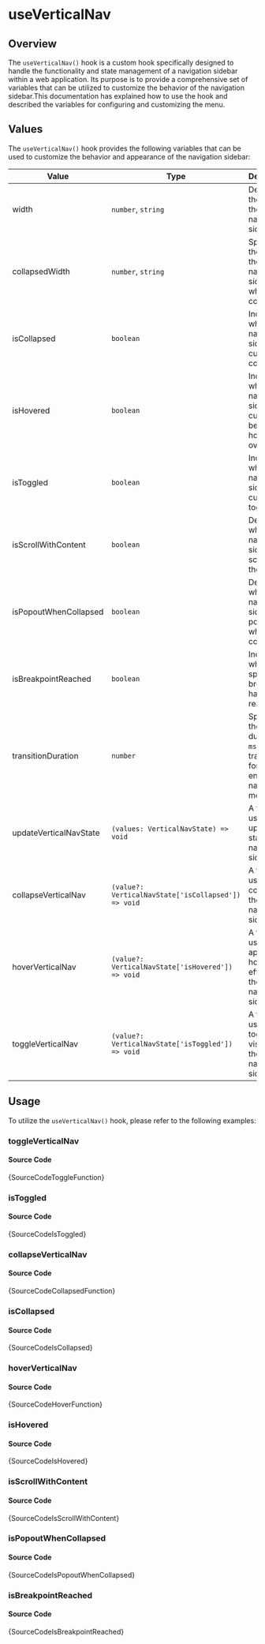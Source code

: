 # useVerticalNav

## Overview

The `useVerticalNav()` hook is a custom hook specifically designed to handle the functionality and state management of a navigation sidebar within a web application. Its purpose is to provide a comprehensive set of variables that can be utilized to customize the behavior of the navigation sidebar.This documentation has explained how to use the hook and described the variables for configuring and customizing the menu.

## Values

The `useVerticalNav()` hook provides the following variables that can be used to customize the behavior and appearance of the navigation sidebar:

| Value                  | Type                                                | Description                                                                        |
| ---------------------- | --------------------------------------------------- | ---------------------------------------------------------------------------------- |
| width                  | `number`, `string`                                  | Determines the width of the navigation sidebar.                                    |
| collapsedWidth         | `number`, `string`                                  | Specifies the width of the navigation sidebar when it is collapsed.                |
| isCollapsed            | `boolean`                                           | Indicates whether the navigation sidebar is currently collapsed.                   |
| isHovered              | `boolean`                                           | Indicates whether the navigation sidebar is currently being hovered over.          |
| isToggled              | `boolean`                                           | Indicates whether the navigation sidebar is currently toggled.                     |
| isScrollWithContent    | `boolean`                                           | Determines whether the navigation sidebar scrolls with the content.                |
| isPopoutWhenCollapsed  | `boolean`                                           | Determines whether the navigation sidebar pops out when it is collapsed.           |
| isBreakpointReached    | `boolean`                                           | Indicates whether the specified breakpoint has been reached.                       |
| transitionDuration     | `number`                                            | Specifies the duration (in `ms`) of the transition for the entire navigation menu. |
| updateVerticalNavState | `(values: VerticalNavState) => void`                | A function used to update the state of the navigation sidebar .                    |
| collapseVerticalNav    | `(value?: VerticalNavState['isCollapsed']) => void` | A function used to collapse the navigation sidebar .                               |
| hoverVerticalNav       | `(value?: VerticalNavState['isHovered']) => void`   | A function used to apply a hover effect to the navigation sidebar .                |
| toggleVerticalNav      | `(value?: VerticalNavState['isToggled']) => void`   | A function used to toggle the visibility of the navigation sidebar .               |

## Usage

To utilize the `useVerticalNav()` hook, please refer to the following examples:


### toggleVerticalNav


<IframeWindow url="http://localhost:3000/hook-examples/use-vertical-nav/toggle-function" />

#### Source Code

<TsToJsCodeSnippet>{SourceCodeToggleFunction}</TsToJsCodeSnippet>

### isToggled


<IframeWindow url="http://localhost:3000/hook-examples/use-vertical-nav/is-toggled" />

#### Source Code

<TsToJsCodeSnippet>{SourceCodeIsToggled}</TsToJsCodeSnippet>

### collapseVerticalNav


<IframeWindow url="http://localhost:3000/hook-examples/use-vertical-nav/collapsed-function" />

#### Source Code

<TsToJsCodeSnippet>{SourceCodeCollapsedFunction}</TsToJsCodeSnippet>

### isCollapsed


<IframeWindow url="http://localhost:3000/hook-examples/use-vertical-nav/is-collapsed" />

#### Source Code

<TsToJsCodeSnippet>{SourceCodeIsCollapsed}</TsToJsCodeSnippet>

### hoverVerticalNav


<IframeWindow url="http://localhost:3000/hook-examples/use-vertical-nav/hover-function" />

#### Source Code

<TsToJsCodeSnippet>{SourceCodeHoverFunction}</TsToJsCodeSnippet>

### isHovered


<IframeWindow url="http://localhost:3000/hook-examples/use-vertical-nav/is-hovered" />

#### Source Code

<TsToJsCodeSnippet>{SourceCodeIsHovered}</TsToJsCodeSnippet>

### isScrollWithContent


<IframeWindow url="http://localhost:3000/hook-examples/use-vertical-nav/is-scroll-with-content" />

#### Source Code

<TsToJsCodeSnippet>{SourceCodeIsScrollWithContent}</TsToJsCodeSnippet>

### isPopoutWhenCollapsed


<IframeWindow url="http://localhost:3000/hook-examples/use-vertical-nav/is-popout-when-collapsed" />

#### Source Code

<TsToJsCodeSnippet>{SourceCodeIsPopoutWhenCollapsed}</TsToJsCodeSnippet>

### isBreakpointReached


<IframeWindow url="http://localhost:3000/hook-examples/use-vertical-nav/is-breakpoint-reached" />

#### Source Code

<TsToJsCodeSnippet>{SourceCodeIsBreakpointReached}</TsToJsCodeSnippet>
